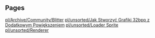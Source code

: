
== Pages ==
[[pl/Archive/Community/Blitter]]
[[pl/unsorted/Jak Stworzyć Grafiki 32bpp z Dodatkowym Powiększeniem]]
[[pl/unsorted/Loader Sprite]]
[[pl/unsorted/Renderer]]
